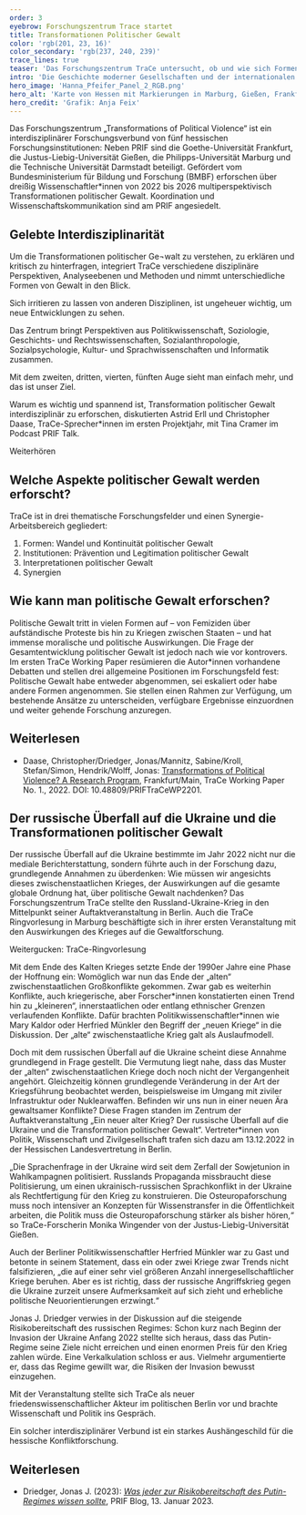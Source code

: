 ```yaml
---
order: 3
eyebrow: Forschungszentrum Trace startet
title: Transformationen Politischer Gewalt
color: 'rgb(201, 23, 16)'
color_secondary: 'rgb(237, 240, 239)'
trace_lines: true
teaser: 'Das Forschungszentrum TraCe untersucht, ob und wie sich Formen von politischer Gewalt verändern – zum Beispiel im Krieg zwischen Russland und Ukraine.'
intro: 'Die Geschichte moderner Gesellschaften und der internationalen Beziehungen wird üblicherweise als ein schrittweiser Verzicht auf Gewalt erzählt. Von einer Überwindung politischer Gewalt kann allerdings keine Rede sein. Aktuelle Tendenzen weisen vielmehr in die entgegengesetzte Richtung: Das weltweite Konfliktgeschehen hat an Intensität wieder zugenommen; Globalisierung und technologischer Wandel ermöglichen neue Formen kriegerischer und terroristischer Gewalt. Diese Entwicklungen verweisen auf Transformationen, die existierende Normen und Praktiken zur Einhegung politischer Gewalt herausfordern. Das Forschungszentrum „Transformations of Political Violence“ (TraCe) untersucht diese Entwicklungen mit dem Ziel, die Konsequenzen für den innergesellschaftlichen und internationalen Frieden zu identifizieren und Strategien zur Eindämmung politischer Gewalt unter den sich verändernden Bedingungen zu entwickeln.'
hero_image: 'Hanna_Pfeifer_Panel_2_RGB.png'
hero_alt: 'Karte von Hessen mit Markierungen in Marburg, Gießen, Frankfurt und Darmstadt, umschlungen von gestrichelten Linien'
hero_credit: 'Grafik: Anja Feix'
---
```


<Callout eyebrow="Infobox" title="Wer ist TraCe?" expandable={false}>

Das Forschungszentrum „Transformations of Political Violence“ ist ein interdisziplinärer Forschungsverbund von fünf hessischen Forschungsinstitutionen: Neben PRIF sind die Goethe-Universität Frankfurt, die Justus-Liebig-Universität Gießen, die Philipps-Universität Marburg und die Technische Universität Darmstadt beteiligt. Gefördert vom Bundesministerium für Bildung und Forschung (BMBF) erforschen über dreißig Wissenschaftler\*innen von 2022 bis 2026 multiperspektivisch Transformationen politischer Gewalt. Koordination und Wissenschaftskommunikation sind am PRIF angesiedelt.

</Callout>

## Gelebte Interdisziplinarität

Um die Transformationen politischer Ge¬walt zu verstehen, zu erklären und kritisch zu hinterfragen, integriert TraCe verschiedene disziplinäre Perspektiven, Analyseebenen und Methoden und nimmt unterschiedliche Formen von Gewalt in den Blick.

<Quote cite="Christopher Daase, PRIF TALK vom 23.03.2023">

Sich irritieren zu lassen von anderen Disziplinen, ist ungeheuer wichtig, um neue Entwicklungen zu sehen.

</Quote>

Das Zentrum bringt Perspektiven aus Politikwissenschaft, Soziologie, Geschichts- und Rechtswissenschaften, Sozialanthropologie, Sozialpsychologie, Kultur- und Sprachwissenschaften und Informatik zusammen.

<Quote cite="Astrid Erll, PRIF TALK vom 23.03.2023">

Mit dem zweiten, dritten, vierten, fünften Auge sieht man einfach mehr, und das ist unser Ziel.

</Quote>

Warum es wichtig und spannend ist, Transformation politischer Gewalt interdisziplinär zu erforschen, diskutierten Astrid Erll und Christopher Daase, TraCe-Sprecher\*innen im ersten Projektjahr, mit Tina Cramer im Podcast PRIF Talk.

<CallToAction url="https://blog.prif.org/2023/03/23/podcast-006-die-transformation-politischer-gewalt/">

Weiterhören

</CallToAction>

## Welche Aspekte politischer Gewalt werden erforscht?

TraCe ist in drei thematische Forschungsfelder und einen Synergie-Arbeitsbereich gegliedert:

1. Formen: Wandel und Kontinuität politischer Gewalt
2. Institutionen: Prävention und Legitimation politischer Gewalt
3. Interpretationen politischer Gewalt
4. Synergien

## Wie kann man politische Gewalt erforschen?

Politische Gewalt tritt in vielen Formen auf – von Femiziden über aufständische Proteste bis hin zu Kriegen zwischen Staaten – und hat immense moralische und politische Auswirkungen. Die Frage der Gesamtentwicklung politischer Gewalt ist jedoch nach wie vor kontrovers. Im ersten TraCe Working Paper resümieren die Autor\*innen vorhandene Debatten und stellen drei allgemeine Positionen im Forschungsfeld fest: Politische Gewalt habe entweder abgenommen, sei eskaliert oder habe andere Formen angenommen. Sie stellen einen Rahmen zur Verfügung, um bestehende Ansätze zu unterscheiden, verfügbare Ergebnisse einzuordnen und weiter gehende Forschung anzuregen.

<Notes>

## Weiterlesen

- Daase, Christopher/Driedger, Jonas/Mannitz, Sabine/Kroll, Stefan/Simon, Hendrik/Wolff, Jonas: [Transformations of Political Violence? A Research Program](https://www.hsfk.de/publikationen/publikationssuche/publikation/transformations-of-political-violence), Frankfurt/Main, TraCe Working Paper No. 1., 2022. DOI: 10.48809/PRIFTraCeWP2201.

</Notes>

## Der russische Überfall auf die Ukraine und die Transformationen politischer Gewalt

Der russische Überfall auf die Ukraine bestimmte im Jahr 2022 nicht nur die mediale Berichterstattung, sondern führte auch in der Forschung dazu, grundlegende Annahmen zu überdenken: Wie müssen wir angesichts dieses zwischenstaatlichen Krieges, der Auswirkungen auf die gesamte globale Ordnung hat, über politische Gewalt nachdenken? Das Forschungszentrum TraCe stellte den Russland-Ukraine-Krieg in den Mittelpunkt seiner Auftaktveranstaltung in Berlin. Auch die TraCe Ringvorlesung in Marburg beschäftigte sich in ihrer ersten Veranstaltung mit den Auswirkungen des Krieges auf die Gewaltforschung.

<CallToAction url="https://www.youtube.com/playlist?list=PL1C4xyaOmvcN2iJrhThAMMgtW7oplfbgm">

Weitergucken: TraCe-Ringvorlesung

</CallToAction>

Mit dem Ende des Kalten Krieges setzte Ende der 1990er Jahre eine Phase der Hoffnung ein: Womöglich war nun das Ende der „alten“ zwischenstaatlichen Großkonflikte gekommen. Zwar gab es weiterhin Konflikte, auch kriegerische, aber Forscher\*innen konstatierten einen Trend hin zu „kleineren“, innerstaatlichen oder entlang ethnischer Grenzen verlaufenden Konflikte. Dafür brachten Politikwissenschaftler\*innen wie Mary Kaldor oder Herfried Münkler den Begriff der „neuen Kriege“ in die Diskussion. Der „alte“ zwischenstaatliche Krieg galt als Auslaufmodell.

Doch mit dem russischen Überfall auf die Ukraine scheint diese Annahme grundlegend in Frage gestellt. Die Vermutung liegt nahe, dass das Muster der „alten“ zwischenstaatlichen Kriege doch noch nicht der Vergangenheit angehört. Gleichzeitig können grundlegende Veränderung in der Art der Kriegsführung beobachtet werden, beispielsweise im Umgang mit ziviler Infrastruktur oder Nuklearwaffen. Befinden wir uns nun in einer neuen Ära gewaltsamer Konflikte? Diese Fragen standen im Zentrum der Auftaktveranstaltung „Ein neuer alter Krieg? Der russische Überfall auf die Ukraine und die Transformation politischer Gewalt“. Vertreter\*innen von Politik, Wissenschaft und Zivilgesellschaft trafen sich dazu am 13.12.2022 in der Hessischen Landesvertretung in Berlin.

<Callout eyebrow="Infobox" title="Welche Rolle spielt Sprache?" expandable={false}>

„Die Sprachenfrage in der Ukraine wird seit dem Zerfall der Sowjetunion in Wahlkampagnen politisiert. Russlands Propaganda missbraucht diese Politisierung, um einen ukrainisch-russischen Sprachkonflikt in der Ukraine als Rechtfertigung für den Krieg zu konstruieren. Die Osteuropaforschung muss noch intensiver an Konzepten für Wissenstransfer in die Öffentlichkeit arbeiten, die Politik muss die Osteuropaforschung stärker als bisher hören,“ so TraCe-Forscherin Monika Wingender von der Justus-Liebig-Universität Gießen.

</Callout>

Auch der Berliner Politikwissenschaftler Herfried Münkler war zu Gast und betonte in seinem Statement, dass ein oder zwei Kriege zwar Trends nicht falsifizieren, „die auf einer sehr viel größeren Anzahl innergesellschaftlicher Kriege beruhen. Aber es ist richtig, dass der russische Angriffskrieg gegen die Ukraine zurzeit unsere Aufmerksamkeit auf sich zieht und erhebliche politische Neuorientierungen erzwingt.“

Jonas J. Driedger verwies in der Diskussion auf die steigende Risikobereitschaft des russischen Regimes: Schon kurz nach Beginn der Invasion der Ukraine Anfang 2022 stellte sich heraus, dass das Putin-Regime seine Ziele nicht erreichen und einen enormen Preis für den Krieg zahlen würde. Eine Verkalkulation schloss er aus. Vielmehr argumentierte er, dass das Regime gewillt war, die Risiken der Invasion bewusst einzugehen.

Mit der Veranstaltung stellte sich TraCe als neuer friedenswissenschaftlicher Akteur im politischen Berlin vor und brachte Wissenschaft und Politik ins Gespräch.

<Quote cite="Angela Dorn, Hessische Staatsministerin für Wissenschaft und Kunst, bei der Auftaktveranstaltung">

Ein solcher interdisziplinärer Verbund ist ein starkes Aushängeschild für die hessische Konfliktforschung.

</Quote>

<Notes>

## Weiterlesen

- Driedger, Jonas J. (2023): _[Was jeder zur Risikobereitschaft des Putin-Regimes wissen sollte](https://blog.prif.org/2023/01/13/was-jeder-zur-risikobereitschaft-des-putin-regimes-wissen-sollte/)_, PRIF Blog, 13. Januar 2023.

</Notes>
